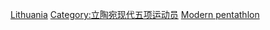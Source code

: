 [[Category:各國奧運現代五項運動員|Lithuania]]
[[Category:立陶宛现代五项运动员|Category:立陶宛现代五项运动员]]
[[Category:立陶宛夏季奥运运动员|Modern pentathlon]]